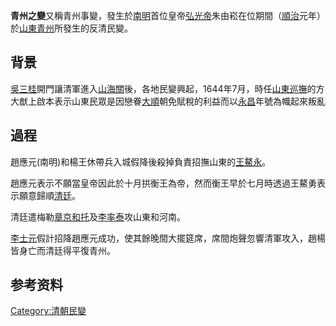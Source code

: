 {{unreferenced|time=2017-02-10T09:47:21+00:00}}
'''青州之變'''又稱青州事變，發生於[[南明|南明]]首位皇帝[[弘光帝|弘光帝]]朱由崧在位期間（[[顺治|順治]]元年）於[[山东省|山東]][[青州市|青州]]所發生的反清民變。

== 背景 ==
[[吴三桂|吳三桂]]開門讓清軍進入[[山海关|山海關]]後，各地民變興起，1644年7月，時任[[山東巡撫|山東巡撫]]的方大猷上啟本表示山東民眾是因戀眷[[大順_(政權)|大順]]朝免賦稅的利益而以[[永昌_(大順)|永昌]]年號為幟起來叛亂

== 過程 ==
趙應元(南明)和楊王休帶兵入城假降後殺掉負責招撫山東的[[王鳌永|王鰲永]]。

趙應元表示不願當皇帝因此於十月拱衡王為帝，然而衡王早於七月時透過王鰲勇表示願意歸順[[清朝政府|清廷]]。

清廷遣梅勒[[章京|章京]][[和托輝特部|和托]]及[[李率泰|李率泰]]攻山東和河南。

[[李士元|李士元]]假計招降趙應元成功，使其餘晚間大擺筵席，席間炮聲忽響清軍攻入，趙楊皆身亡而清廷得平復青州。

== 参考资料 ==
{{reflist}}

[[Category:清朝民變|Category:清朝民變]]